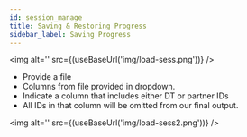 ```yaml
---
id: session_manage
title: Saving & Restoring Progress
sidebar_label: Saving Progress
---
```


<img alt='' src={(useBaseUrl('img/load-sess.png'))} />

- Provide a file
- Columns from file provided in dropdown.
- Indicate a column that includes either DT or partner IDs
- All IDs in that column will be omitted from our final output.



<img alt='' src={(useBaseUrl('img/load-sess2.png'))} />

